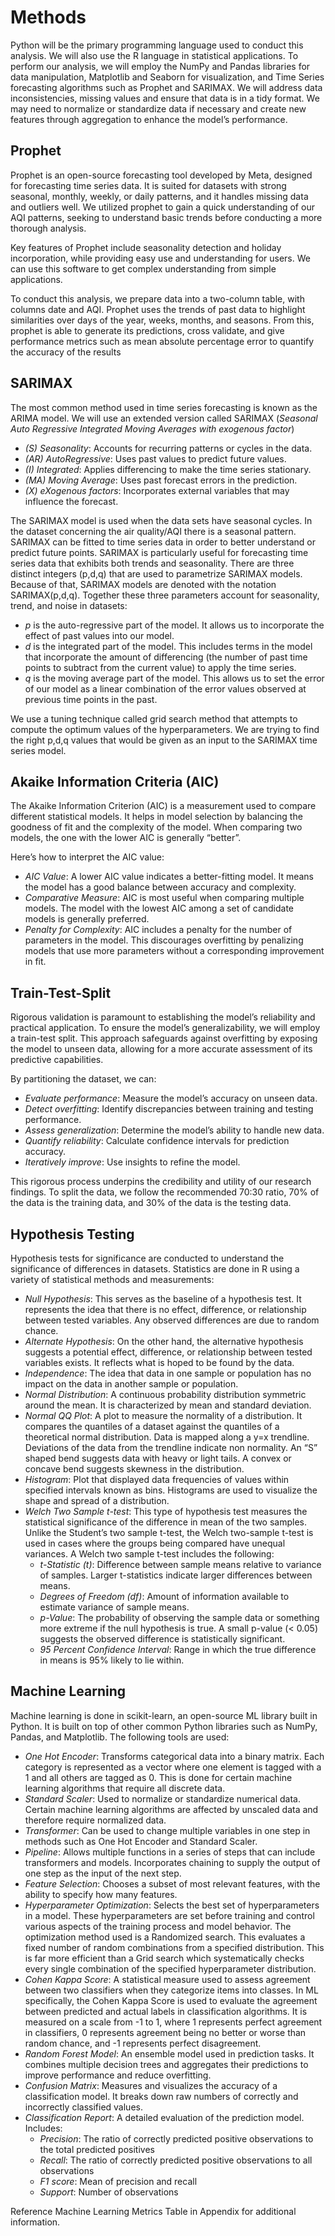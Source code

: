 # Methods
Python will be the primary programming language used to conduct this analysis. We will also use the R language in statistical applications. To perform our analysis, we will employ the NumPy and Pandas libraries for data manipulation, Matplotlib and Seaborn for visualization, and Time Series forecasting algorithms such as Prophet and SARIMAX. We will address data inconsistencies, missing values and ensure that data is in a tidy format. We may need to normalize or standardize data if necessary and create new features through aggregation to enhance the model’s performance.

## Prophet
Prophet is an open-source forecasting tool developed by Meta, designed for forecasting time series data. It is suited for datasets with strong seasonal, monthly, weekly, or daily patterns, and it handles missing data and outliers well. We utilized prophet to gain a quick understanding of our AQI patterns, seeking to understand basic trends before conducting a more thorough analysis.

Key features of Prophet include seasonality detection and holiday incorporation, while providing easy use and understanding for users. We can use this software to get complex understanding from simple applications.

To conduct this analysis, we prepare data into a two-column table, with columns date and AQI. Prophet uses the trends of past data to highlight similarities over days of the year, weeks, months, and seasons. From this, prophet is able to generate its predictions, cross validate, and give performance metrics such as mean absolute percentage error to quantify the accuracy of the results

## SARIMAX​​
The most common method used in time series forecasting is known as the ARIMA model. We will use an extended version called SARIMAX (*Seasonal Auto Regressive Integrated Moving Averages with exogenous factor*)

- *(S) Seasonality*: Accounts for recurring patterns or cycles in the data.
- *(AR) AutoRegressive*: Uses past values to predict future values.
- *(I) Integrated*: Applies differencing to make the time series stationary.
- *(MA) Moving Average*: Uses past forecast errors in the prediction.
- *(X) eXogenous factors*: Incorporates external variables that may influence the forecast.

The SARIMAX model is used when the data sets have seasonal cycles. In the dataset concerning the air quality/AQI there is a seasonal pattern. SARIMAX can be fitted to time series data in order to better understand or predict future points. SARIMAX is particularly useful for forecasting time series data that exhibits both trends and seasonality.
There are three distinct integers (p,d,q) that are used to parametrize SARIMAX models. Because of that, SARIMAX models are denoted with the notation SARIMAX(p,d,q). Together these three parameters account for seasonality, trend, and noise in datasets:

- *p* is the auto-regressive part of the model. It allows us to incorporate the effect of past values into our model.
- *d* is the integrated part of the model. This includes terms in the model that incorporate the amount of differencing (the number of past time points to subtract from the current value) to apply the time series.
- *q* is the moving average part of the model. This allows us to set the error of our model as a linear combination of the error values observed at previous time points in the past.  

We use a tuning technique called grid search method that attempts to compute the optimum values of the hyperparameters. We are trying to find the right p,d,q values that would be given as an input to the SARIMAX time series model.

## Akaike Information Criteria (AIC)
The Akaike Information Criterion (AIC) is a measurement used to compare different statistical models. It helps in model selection by balancing the goodness of fit and the complexity of the model. When comparing two models, the one with the lower AIC is generally "better".

Here’s how to interpret the AIC value:

- *AIC Value*: A lower AIC value indicates a better-fitting model. It means the model has a good balance between accuracy and complexity.
- *Comparative Measure*: AIC is most useful when comparing multiple models. The model with the lowest AIC among a set of candidate models is generally preferred.
- *Penalty for Complexity*: AIC includes a penalty for the number of parameters in the model. This discourages overfitting by penalizing models that use more parameters without a corresponding improvement in fit.

## Train-Test-Split
Rigorous validation is paramount to establishing the model's reliability and practical application. To ensure the model's generalizability, we will employ a train-test split. This approach safeguards against overfitting by exposing the model to unseen data, allowing for a more accurate assessment of its predictive capabilities.

By partitioning the dataset, we can:

- *Evaluate performance*: Measure the model's accuracy on unseen data.
- *Detect overfitting*: Identify discrepancies between training and testing performance.
- *Assess generalization*: Determine the model's ability to handle new data.
- *Quantify reliability*: Calculate confidence intervals for prediction accuracy.
- *Iteratively improve*: Use insights to refine the model.

This rigorous process underpins the credibility and utility of our research findings.
To split the data, we follow the recommended 70:30 ratio, 70% of the data is the training data, and 30% of the data is the testing data.

## Hypothesis Testing
Hypothesis tests for significance are conducted to understand the significance of differences in datasets. Statistics are done in R using a variety of statistical methods and measurements:

- *Null Hypothesis*: This serves as the baseline of a hypothesis test. It represents the idea that there is no effect, difference, or relationship between tested variables. Any observed differences are due to random chance. 
- *Alternate Hypothesis*: On the other hand, the alternative hypothesis suggests a potential effect, difference, or relationship between tested variables exists. It reflects what is hoped to be found by the data.
- *Independence*: The idea that data in one sample or population has no impact on the data in another sample or population.
- *Normal Distribution*: A continuous probability distribution symmetric around the mean. It is characterized by mean and standard deviation.
- *Normal QQ Plot*: A plot to measure the normality of a distribution. It compares the quantiles of a dataset against the quantiles of a theoretical normal distribution. Data is mapped along a y=x trendline. Deviations of the data from the trendline indicate non normality. An “S” shaped bend suggests data with heavy or light tails. A convex or concave bend suggests skewness in the distribution.
- *Histogram*: Plot that displayed data frequencies of values within specified intervals known as bins. Histograms are used to visualize the shape and spread of a distribution.
- *Welch Two Sample t-test*: This type of hypothesis test measures the statistical significance of the difference in mean of the two samples. Unlike the Student’s  two sample t-test, the Welch two-sample t-test is used in cases where the groups being compared have unequal variances. A Welch two sample t-test includes the following:
	- *t-Statistic (t)*: Difference between sample means relative to variance of samples. Larger t-statistics indicate larger differences between means.
	- *Degrees of Freedom (df)*: Amount of information available to estimate variance of sample means.
	- *p-Value*: The probability of observing the sample data or something more extreme if the null hypothesis is true. A small p-value (< 0.05) suggests the observed difference is statistically significant.
	- *95 Percent Confidence Interval*: Range in which the true difference in means is 95% likely to lie within.

## Machine Learning
Machine learning is done in scikit-learn, an open-source ML library built in Python. It is built on top of other common Python libraries such as NumPy, Pandas, and Matplotlib. The following tools are used:

- *One Hot Encoder*: Transforms categorical data into a binary matrix. Each category is represented as a vector where one element is tagged with a 1 and all others are tagged as 0. This is done for certain machine learning algorithms that require all discrete data.
- *Standard Scaler*: Used to normalize or standardize numerical data. Certain machine learning algorithms are affected by unscaled data and therefore require normalized data.
- *Transformer*: Can be used to change multiple variables in one step in methods such as One Hot Encoder and Standard Scaler.
- *Pipeline*: Allows multiple functions in a series of steps that can include transformers and models. Incorporates chaining to supply the output of one step as the input of the next step.
- *Feature Selection*: Chooses a subset of most relevant features, with the ability to specify how many features.
- *Hyperparameter Optimization*: Selects the best set of hyperparameters in a model. These hyperparameters are set before training and control various aspects of the training process and model behavior. The optimization method used is a Randomized search. This evaluates a fixed number of random combinations from a specified distribution. This is far more efficient than a Grid search which systematically checks every single combination of the specified hyperparameter distribution.
- *Cohen Kappa Score*: A statistical measure used to assess agreement between two classifiers when they categorize items into classes. In ML specifically, the Cohen Kappa Score is used to evaluate the agreement between predicted and actual labels in classification algorithms. It is measured on a scale from -1 to 1, where 1 represents perfect agreement in classifiers, 0 represents agreement being no better or worse than random chance, and -1 represents perfect disagreement.
- *Random Forest Model*: An ensemble model used in prediction tasks. It combines multiple decision trees and aggregates their predictions to improve performance and reduce overfitting.
- *Confusion Matrix*: Measures and visualizes the accuracy of a classification model. It breaks down raw numbers of correctly and incorrectly classified values.
- *Classification Report*: A detailed evaluation of the prediction model. Includes: 
    - *Precision*: The ratio of correctly predicted positive observations to the total predicted positives
    - *Recall*: The ratio of correctly predicted positive observations to all observations
    - *F1 score*: Mean of precision and recall
    - *Support*: Number of observations

Reference Machine Learning Metrics Table in Appendix for additional information.
